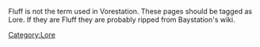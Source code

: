 {{Outdated}}

Fluff is not the term used in Vorestation. These pages should be tagged as Lore. If they are Fluff they are probably ripped from Baystation's wiki.

[[Category:Lore]]